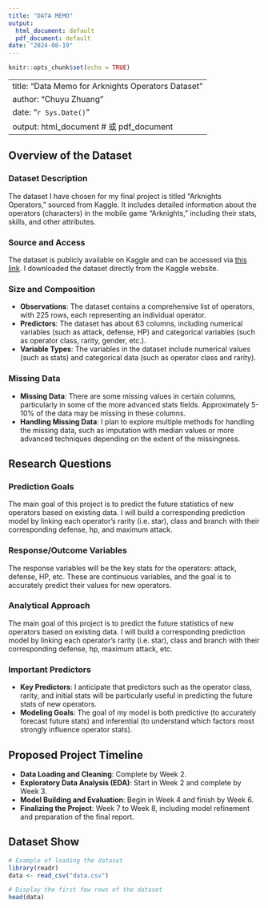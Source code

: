 ---
title: "DATA MEMO"
output:
  html_document: default
  pdf_document: default
date: "2024-08-19"
---

```{r setup, include=FALSE}
knitr::opts_chunk$set(echo = TRUE)
```

---
title: "Data Memo for Arknights Operators Dataset"
author: "Chuyu Zhuang"
date: "`r Sys.Date()`"
output: html_document  # 或 pdf_document
---

## Overview of the Dataset

### Dataset Description

The dataset I have chosen for my final project is titled "Arknights Operators," sourced from Kaggle. It includes detailed information about the operators (characters) in the mobile game "Arknights," including their stats, skills, and other attributes.

### Source and Access

The dataset is publicly available on Kaggle and can be accessed via [this link](https://www.kaggle.com/datasets/victorsoeiro/arknights-operators/data). I downloaded the dataset directly from the Kaggle website.

### Size and Composition

- **Observations**: The dataset contains a comprehensive list of operators, with 225 rows, each representing an individual operator.
- **Predictors**: The dataset has about 63 columns, including numerical variables (such as attack, defense, HP) and categorical variables (such as operator class, rarity, gender, etc.).
- **Variable Types**: The variables in the dataset include numerical values (such as stats) and categorical data (such as operator class and rarity).

### Missing Data

- **Missing Data**: There are some missing values in certain columns, particularly in some of the more advanced stats fields. Approximately 5-10% of the data may be missing in these columns. 
- **Handling Missing Data**: I plan to explore multiple methods for handling the missing data, such as imputation with median values or more advanced techniques depending on the extent of the missingness.

## Research Questions

### Prediction Goals

The main goal of this project is to predict the future statistics of new operators based on existing data. I will build a corresponding prediction model by linking each operator's rarity (i.e. star), class and branch with their corresponding defense, hp, and maximum attack.

### Response/Outcome Variables

The response variables will be the key stats for the operators: attack, defense, HP, etc. These are continuous variables, and the goal is to accurately predict their values for new operators.

### Analytical Approach

The main goal of this project is to predict the future statistics of new operators based on existing data. I will build a corresponding prediction model by linking each operator's rarity (i.e. star), class and branch with their corresponding defense, hp, maximum attack, etc.

### Important Predictors

- **Key Predictors**: I anticipate that predictors such as the operator class, rarity, and initial stats will be particularly useful in predicting the future stats of new operators.
- **Modeling Goals**: The goal of my model is both predictive (to accurately forecast future stats) and inferential (to understand which factors most strongly influence operator stats).

## Proposed Project Timeline

- **Data Loading and Cleaning**: Complete by Week 2.
- **Exploratory Data Analysis (EDA)**: Start in Week 2 and complete by Week 3.
- **Model Building and Evaluation**: Begin in Week 4 and finish by Week 6.
- **Finalizing the Project**: Week 7 to Week 8, including model refinement and preparation of the final report.



## Dataset Show

```{r}
# Example of loading the dataset
library(readr)
data <- read_csv("data.csv")

# Display the first few rows of the dataset
head(data)
```